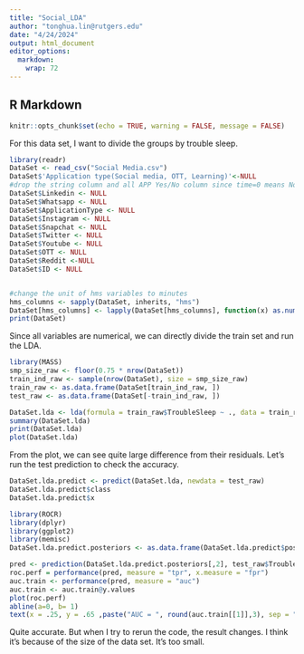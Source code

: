 ---
title: "Social_LDA"
author: "tonghua.lin@rutgers.edu"
date: "4/24/2024"
output: html_document
editor_options: 
  markdown: 
    wrap: 72
---

## R Markdown
```{r setup, include=FALSE}
knitr::opts_chunk$set(echo = TRUE, warning = FALSE, message = FALSE)
```

For this data set, I want to divide the groups by trouble sleep.
```{r}
library(readr)
DataSet <- read_csv("Social Media.csv")
DataSet$'Application type(Social media, OTT, Learning)'<-NULL
#drop the string column and all APP Yes/No column since time=0 means No
DataSet$Linkedin <- NULL
DataSet$Whatsapp <- NULL
DataSet$ApplicationType <- NULL
DataSet$Instagram <- NULL
DataSet$Snapchat <- NULL
DataSet$Twitter <- NULL
DataSet$Youtube <- NULL
DataSet$OTT <- NULL
DataSet$Reddit <-NULL
DataSet$ID <- NULL


#change the unit of hms variables to minutes
hms_columns <- sapply(DataSet, inherits, "hms")
DataSet[hms_columns] <- lapply(DataSet[hms_columns], function(x) as.numeric(x) / 60)
print(DataSet)
```
Since all variables are numerical, we can directly divide the train set and run the LDA.
```{r}
library(MASS)
smp_size_raw <- floor(0.75 * nrow(DataSet))
train_ind_raw <- sample(nrow(DataSet), size = smp_size_raw)
train_raw <- as.data.frame(DataSet[train_ind_raw, ])
test_raw <- as.data.frame(DataSet[-train_ind_raw, ])

DataSet.lda <- lda(formula = train_raw$TroubleSleep ~ ., data = train_raw)
summary(DataSet.lda)
print(DataSet.lda)
plot(DataSet.lda)
```
From the plot, we can see quite large difference from their residuals. Let's run the test prediction to check the accuracy.
```{r}
DataSet.lda.predict <- predict(DataSet.lda, newdata = test_raw)
DataSet.lda.predict$class
DataSet.lda.predict$x
```

```{r}
library(ROCR)
library(dplyr)
library(ggplot2)
library(memisc)
DataSet.lda.predict.posteriors <- as.data.frame(DataSet.lda.predict$posterior)

pred <- prediction(DataSet.lda.predict.posteriors[,2], test_raw$TroubleSleep)
roc.perf = performance(pred, measure = "tpr", x.measure = "fpr")
auc.train <- performance(pred, measure = "auc")
auc.train <- auc.train@y.values
plot(roc.perf)
abline(a=0, b= 1)
text(x = .25, y = .65 ,paste("AUC = ", round(auc.train[[1]],3), sep = ""))
```
Quite accurate. But when I try to rerun the code, the result changes. I think it's because of the size of the data set. It's too small.


